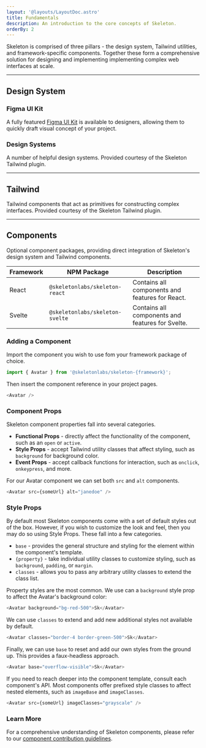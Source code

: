 ```yaml
---
layout: '@layouts/LayoutDoc.astro'
title: Fundamentals
description: An introduction to the core concepts of Skeleton.
orderBy: 2
---
```



<p class="type-scale-5">Skeleton is comprised of three pillars - the design system, Tailwind utilities, and framework-specific components. Together these form a comprehensive solution for designing and implementing implementing complex web interfaces at scale.</p>

---

## Design System

### Figma UI Kit

A fully featured [Figma UI Kit](/docs/figma) is available to designers, allowing them to quickly draft visual concept of your project.

### Design Systems

A number of helpful design systems. Provided courtesy of the Skeleton Tailwind plugin.

<NavGrid collection="design" path="" classes="md:grid-cols-2" />

---

## Tailwind

Tailwind components that act as primitives for constructing complex interfaces. Provided courtesy of the Skeleton Tailwind plugin.

<NavGrid collection="tailwind" path="" classes="md:grid-cols-2" />

---

## Components

Optional component packages, providing direct integration of Skeleton's design system and Tailwind components.

| Framework | NPM Package                     | Description                                      |
|-----------|---------------------------------|--------------------------------------------------|
| React     | `@skeletonlabs/skeleton-react`  | Contains all components and features for React.  |
| Svelte    | `@skeletonlabs/skeleton-svelte` | Contains all components and features for Svelte. |

### Adding a Component

Import the component you wish to use fom your framework package of choice.

```ts
import { Avatar } from '@skeletonlabs/skeleton-{framework}';
```

Then insert the component reference in your project pages.

```ts
<Avatar />
```

### Component Props

Skeleton component properties fall into several categories.

- **Functional Props** - directly affect the functionality of the component, such as an `open` or `active`.
- **Style Props** - accept Tailwind utility classes that affect styling, such as `background` for background color.
- **Event Props** - accept callback functions for interaction, such as `onclick`, `onkeypress`, and more.

For our Avatar component we can set both `src` and `alt` components.

```ts
<Avatar src={someUrl} alt="janedoe" />
```

### Style Props

By default most Skeleton components come with a set of default styles out of the box. However, if you wish to customize the look and feel, then you may do so using Style Props. These fall into a few categories.

- `base` - provides the general structure and styling for the element within the component's template.
- `{property}` - take individual utility classes to customize styling, such as `background`, `padding`, or `margin`.
- `classes` - allows you to pass any arbitrary utility classes to extend the class list.

Property styles are the most common. We use can a `background` style prop to affect the Avatar's background color:

```ts
<Avatar background="bg-red-500">Sk</Avatar>
```

We can use `classes` to extend and add new additional styles not available by default.

```ts
<Avatar classes="border-4 border-green-500">Sk</Avatar>
```

Finally, we can use `base` to reset and add our own styles from the ground up. This provides a faux-headless approach.

```ts
<Avatar base="overflow-visible">Sk</Avatar>
```

If you need to reach deeper into the component template, consult each component's API. Most components offer prefixed style classes to affect nested elements, such as `imageBase` and `imageClasses`.

```ts
<Avatar src={someUrl} imageClasses="grayscale" />
```

### Learn More

For a comprehensive understanding of Skeleton components, please refer to our [component contribution guidelines](/resources/contribute/components).